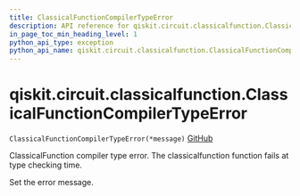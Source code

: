 ```yaml
---
title: ClassicalFunctionCompilerTypeError
description: API reference for qiskit.circuit.classicalfunction.ClassicalFunctionCompilerTypeError
in_page_toc_min_heading_level: 1
python_api_type: exception
python_api_name: qiskit.circuit.classicalfunction.ClassicalFunctionCompilerTypeError
---
```


# qiskit.circuit.classicalfunction.ClassicalFunctionCompilerTypeError

<span id="qiskit.circuit.classicalfunction.ClassicalFunctionCompilerTypeError" />

`ClassicalFunctionCompilerTypeError(*message)` [GitHub](https://github.com/qiskit/qiskit/tree/stable/0.18/qiskit/circuit/classicalfunction/exceptions.py "view source code")

ClassicalFunction compiler type error. The classicalfunction function fails at type checking time.

Set the error message.

